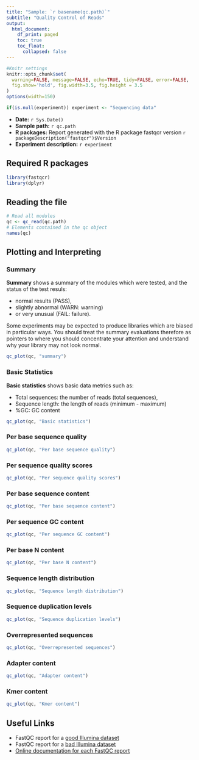```yaml
---
title: "Sample: `r basename(qc.path)`"
subtitle: "Quality Control of Reads"
output: 
  html_document:
    df_print: paged
    toc: true
    toc_float: 
      collapsed: false
---
```

   
   
```r
#Knitr settings
knitr::opts_chunk$set(
  warning=FALSE, message=FALSE, echo=TRUE, tidy=FALSE, error=FALSE,
  fig.show='hold', fig.width=3.5, fig.height = 3.5
)
options(width=150)
```
     
     
<style>
.error,.notice,.warning,.success,.question{height:auto;padding:10px 10px 10px 40px;margin:5px auto 15px;line-height:20px;border:1px solid #FFF;border-radius:4px;position:relative;display:block;text-align:left}.question{background-color:#DAEEF8;border-color:#BDE9F2}.notice{background-color:#F0F0F0;border-color:#E2E2E2}.warning{background-color:#FDF9E4;border-color:#FBECCD}.error{background-color:#F3DFDF;border-color:#ECCDD2}.success{background-color:#E0F1D9;border-color:#D7EAC7}.block,.medium-block,.small-block{border:1px solid #CCC;border-top:2px solid #366393;border-bottom:1px solid #99B1CB;background:#F2F8FF;padding:10px}.block{width:auto;margin-top:10px;margin-bottom:10px}img{background-color:#fff;background-color:#FFF;border-radius:3px;border:1px solid #CCC;box-shadow:2px 2px 12px -5px #999;margin:0 5px;margin-bottom:5px;padding:5px;text-align:center}
</style>
     
  
   
```r
if(is.null(experiment)) experiment <- "Sequencing data"
```
    
- **Date:** `r Sys.Date()`
- **Sample path:** `r qc.path`
- **R packages:** Report generated with the R package fastqcr version `r packageDescription("fastqcr")$Version`
- **Experiment description:** `r experiment`
     
   
   
## Required R packages
     
```r
library(fastqcr)
library(dplyr)
```
    
     
     
## Reading the file
     
     
```r
# Read all modules
qc <- qc_read(qc.path)
# Elements contained in the qc object
names(qc)
```
   
   
## Plotting and Interpreting
   
   
### Summary
   
**Summary** shows a summary of the modules which were tested, and the status of the test resuls: 
      
- normal results (PASS),
- slightly abnormal (WARN: warning)
- or very unusual (FAIL: failure). 
       
Some experiments may be expected to produce libraries which are biased in particular ways. You should treat the summary evaluations therefore as pointers to where you should concentrate your attention and understand why your library may not look normal. 
   
   
```r
qc_plot(qc, "summary")
```
    
    
### Basic Statistics
     
**Basic statistics** shows basic data metrics such as:
   
- Total sequences: the number of reads (total sequences), 
- Sequence length: the length of reads (minimum - maximum)
- %GC: GC content
   
```r
qc_plot(qc, "Basic statistics")
```
    

    
### Per base sequence quality
 
```r
qc_plot(qc, "Per base sequence quality")
```
   
   
### Per sequence quality scores
    
```r
qc_plot(qc, "Per sequence quality scores")
```
    
     
### Per base sequence content
 
```r
qc_plot(qc, "Per base sequence content")
```
     
     
    
### Per sequence GC content
    
    
```r
qc_plot(qc, "Per sequence GC content")
```
    
    
### Per base N content
   
    
```r
qc_plot(qc, "Per base N content")
```
    
     
### Sequence length distribution
    
    
```r
qc_plot(qc, "Sequence length distribution")
```
   
     
### Sequence duplication levels
   

```r
qc_plot(qc, "Sequence duplication levels")
```
     
     
### Overrepresented sequences
    

```r
qc_plot(qc, "Overrepresented sequences")
```
  
   
### Adapter content
   

```r
qc_plot(qc, "Adapter content")
```
   
     
### Kmer content

   
```r
qc_plot(qc, "Kmer content")
```
   
        
## Useful Links
   
- FastQC report for a [good Illumina dataset](http://www.bioinformatics.babraham.ac.uk/projects/fastqc/good_sequence_short_fastqc.html)
- FastQC report for a [bad Illumina dataset](http://www.bioinformatics.babraham.ac.uk/projects/fastqc/bad_sequence_fastqc.html)
- [Online documentation for each FastQC report](http://www.bioinformatics.babraham.ac.uk/projects/fastqc/Help/3%20Analysis%20Modules/)
     